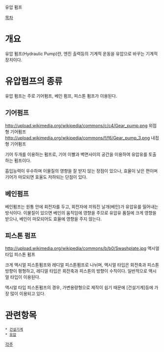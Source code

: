 유압 펌프

[[목차]]
= 개요 =
유압 펌프(Hydraulic Pump)란, 엔진 출력등의 기계적 운동을 유압으로 바꾸는 기계적 장치이다.

= 유압펌프의 종류 =
유압 펌프는 주로 기어펌프, 베인 펌프, 피스톤 펌프가 이용된다.

== 기어펌프 ==
http://upload.wikimedia.org/wikipedia/commons/c/c4/Gear_pump.png
외접형 기어펌프
http://upload.wikimedia.org/wikipedia/commons/f/f6/Gear_pump_3.png
내접형 기어펌프

기어 두개를 이용하는 펌프로, 기어 이빨과 벽면사이의 공간을 이용하여 유압유를 토출하는 펌프이다.

흡입능력이 우수하며 이물질의 영향을 잘 받지 않는 장점이 있으나, 효율이 낮은 편이며 기어가 마모되면 효율도 저하되는 단점이 있다. 
== 베인펌프 ==
베인펌프는 원통 안에 회전자를 두고, 회전자에 끼워진 날개(베인)가 유압유를 밀어내는 방식이다. 이물질이 있으면 베인의 움직임에 영향을 주므로 유압유 품질에 크게 영향을 받으나, 베인이 마모되어도 효율에 영향을 주지 않는다.
== 피스톤 펌프 ==
http://upload.wikimedia.org/wikipedia/commons/b/b0/Swashplate.jpg
액시얼 타입 피스톤 펌프

크게 액시얼 피스톤펌프와 레디얼 피스톤펌프로 나뉘며, 액시얼 타입은 회전축과 피스톤 방향이 평형하고, 레디얼 타입은 회전축과 피스톤의 방향이 수직이다. 일반적으로 액시얼 타입이 이용된다.

액시얼 타입 피스톤펌프의 경우, 가변용량형으로 제작이 쉽기 때문에 [건설기계]등에 가장 많이 이용되고 있다.

= 관련항목 =
 * [[건설기계]]
 * [[유압]]
[[각주]]

